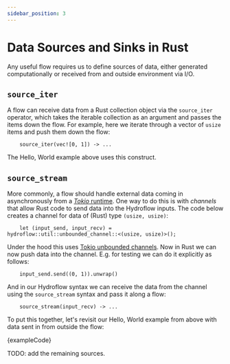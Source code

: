 ```yaml
---
sidebar_position: 3
---
```


# Data Sources and Sinks in Rust
Any useful flow requires us to define sources of data, either generated computationally or received from
and outside environment via I/O.

## `source_iter`
A flow can receive data from a Rust collection object via the `source_iter` operator, which takes the
iterable collection as an argument and passes the items down the flow.
For example, here we iterate through a vector of `usize` items and push them down the flow:
```rust,ignore
    source_iter(vec![0, 1]) -> ...
```
The Hello, World example above uses this construct.

## `source_stream`
More commonly, a flow should handle external data coming in asynchronously from a [_Tokio_ runtime](https://tokio.rs/tokio/tutorial).
One way to do this is with _channels_ that allow Rust code to send data into the Hydroflow inputs.
The code below creates a channel for data of (Rust) type `(usize, usize)`:
```rust,ignore
    let (input_send, input_recv) = hydroflow::util::unbounded_channel::<(usize, usize)>();
```
Under the hood this uses [Tokio unbounded channels](https://docs.rs/tokio/latest/tokio/sync/mpsc/fn.unbounded_channel.html).
Now in Rust we can now push data into the channel. E.g. for testing we can do
it explicitly as follows:
```rust,ignore
    input_send.send((0, 1)).unwrap()
```
And in our Hydroflow syntax we can receive the data from the channel using the `source_stream` syntax and
pass it along a flow:
```rust,ignore
    source_stream(input_recv) -> ...
```

To put this together, let's revisit our Hello, World example from above with data sent
in from outside the flow:

<CodeBlock language="rust" showLineNumbers>{exampleCode}</CodeBlock>

TODO: add the remaining sources.